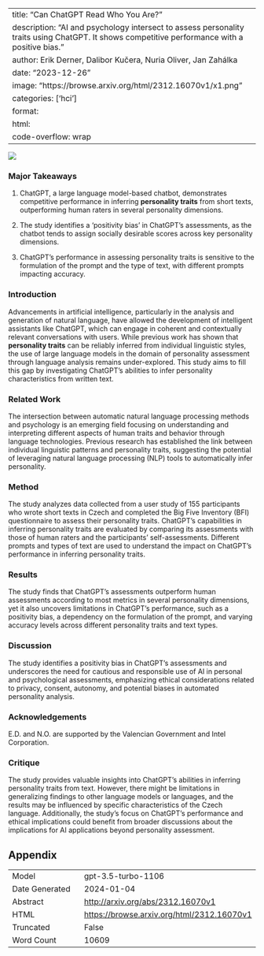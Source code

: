 
---
title: "Can ChatGPT Read Who You Are?"
description: "AI and psychology intersect to assess personality traits using ChatGPT. It shows competitive performance with a positive bias."
author: Erik Derner, Dalibor Kučera, Nuria Oliver, Jan Zahálka
date: "2023-12-26"
image: "https://browse.arxiv.org/html/2312.16070v1/x1.png"
categories: ['hci']
format:
  html:
    code-overflow: wrap
---

![](https://browse.arxiv.org/html/2312.16070v1/x1.png)

### Major Takeaways

1. ChatGPT, a large language model-based chatbot, demonstrates competitive performance in inferring **personality traits** from short texts, outperforming human raters in several personality dimensions.

2. The study identifies a 'positivity bias' in ChatGPT’s assessments, as the chatbot tends to assign socially desirable scores across key personality dimensions.

3. ChatGPT’s performance in assessing personality traits is sensitive to the formulation of the prompt and the type of text, with different prompts impacting accuracy.

### Introduction
Advancements in artificial intelligence, particularly in the analysis and generation of natural language, have allowed the development of intelligent assistants like ChatGPT, which can engage in coherent and contextually relevant conversations with users. While previous work has shown that **personality traits** can be reliably inferred from individual linguistic styles, the use of large language models in the domain of personality assessment through language analysis remains under-explored. This study aims to fill this gap by investigating ChatGPT’s abilities to infer personality characteristics from written text.

### Related Work
The intersection between automatic natural language processing methods and psychology is an emerging field focusing on understanding and interpreting different aspects of human traits and behavior through language technologies. Previous research has established the link between individual linguistic patterns and personality traits, suggesting the potential of leveraging natural language processing (NLP) tools to automatically infer personality.

### Method
The study analyzes data collected from a user study of 155 participants who wrote short texts in Czech and completed the Big Five Inventory (BFI) questionnaire to assess their personality traits. ChatGPT's capabilities in inferring personality traits are evaluated by comparing its assessments with those of human raters and the participants' self-assessments. Different prompts and types of text are used to understand the impact on ChatGPT's performance in inferring personality traits.

### Results
The study finds that ChatGPT’s assessments outperform human assessments according to most metrics in several personality dimensions, yet it also uncovers limitations in ChatGPT’s performance, such as a positivity bias, a dependency on the formulation of the prompt, and varying accuracy levels across different personality traits and text types.

### Discussion
The study identifies a positivity bias in ChatGPT’s assessments and underscores the need for cautious and responsible use of AI in personal and psychological assessments, emphasizing ethical considerations related to privacy, consent, autonomy, and potential biases in automated personality analysis.

### Acknowledgements
E.D. and N.O. are supported by the Valencian Government and Intel Corporation.

### Critique
The study provides valuable insights into ChatGPT's abilities in inferring personality traits from text. However, there might be limitations in generalizing findings to other language models or languages, and the results may be influenced by specific characteristics of the Czech language. Additionally, the study's focus on ChatGPT's performance and ethical implications could benefit from broader discussions about the implications for AI applications beyond personality assessment.

## Appendix

|          |          |
|----------|----------|
| Model     | gpt-3.5-turbo-1106       |
| Date Generated     | 2024-01-04       |
| Abstract | [http://arxiv.org/abs/2312.16070v1](http://arxiv.org/abs/2312.16070v1)        |
| HTML     | [https://browse.arxiv.org/html/2312.16070v1](https://browse.arxiv.org/html/2312.16070v1)       |
| Truncated       | False       |
| Word Count       | 10609       |